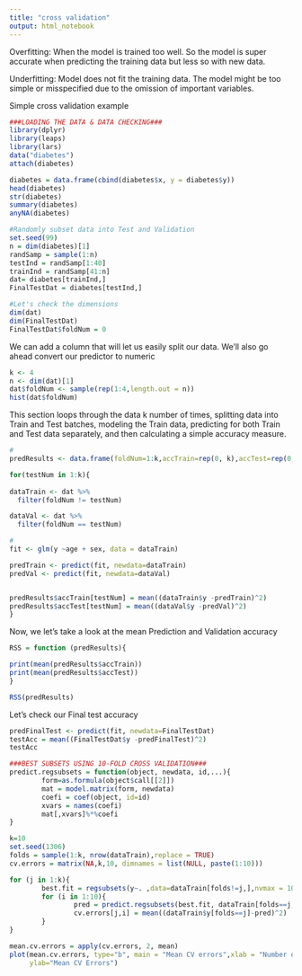 ```yaml
---
title: "cross validation"
output: html_notebook
---
```


Overfitting: When the model is trained too well. So the model is super accurate when predicting the training data but less so with new data.

Underfitting: Model does not fit the training data. The model might be too simple or misspecified due to the omission of important variables.


Simple cross validation example

```r
###LOADING THE DATA & DATA CHECKING###
library(dplyr)
library(leaps)
library(lars)
data("diabetes")
attach(diabetes)

diabetes = data.frame(cbind(diabetes$x, y = diabetes$y))
head(diabetes)
str(diabetes)
summary(diabetes)
anyNA(diabetes)
```

```r
#Randomly subset data into Test and Validation
set.seed(99) 
n = dim(diabetes)[1]
randSamp = sample(1:n)
testInd = randSamp[1:40]
trainInd = randSamp[41:n]
dat= diabetes[trainInd,]
FinalTestDat = diabetes[testInd,]

#Let's check the dimensions
dim(dat)
dim(FinalTestDat)
FinalTestDat$foldNum = 0
```

We can add a column that will let us easily split our data. We'll also go ahead convert our predictor to numeric
```r
k <- 4
n <- dim(dat)[1]
dat$foldNum <- sample(rep(1:4,length.out = n))
hist(dat$foldNum)
```



This section loops through the data k number of times, splitting data into Train and Test batches, modeling the Train data, predicting for both Train and Test data separately, and then calculating a simple accuracy measure.
```r
#
predResults <- data.frame(foldNum=1:k,accTrain=rep(0, k),accTest=rep(0, k))

for(testNum in 1:k){
 
dataTrain <- dat %>%
  filter(foldNum != testNum)

dataVal <- dat %>%
  filter(foldNum == testNum)

# 
fit <- glm(y ~age + sex, data = dataTrain)

predTrain <- predict(fit, newdata=dataTrain)
predVal <- predict(fit, newdata=dataVal)


predResults$accTrain[testNum] = mean((dataTrain$y -predTrain)^2)
predResults$accTest[testNum] = mean((dataVal$y -predVal)^2)
}
```


Now, we let's take a look at the mean Prediction and Validation accuracy

```r
RSS = function (predResults){

print(mean(predResults$accTrain))
print(mean(predResults$accTest))
}

RSS(predResults)
```

Let's check our Final test accuracy

```r
predFinalTest <- predict(fit, newdata=FinalTestDat)
testAcc = mean((FinalTestDat$y -predFinalTest)^2)
testAcc
```




```r
###BEST SUBSETS USING 10-FOLD CROSS VALIDATION###
predict.regsubsets = function(object, newdata, id,...){
        form=as.formula(object$call[[2]])
        mat = model.matrix(form, newdata)
        coefi = coef(object, id=id)
        xvars = names(coefi)
        mat[,xvars]%*%coefi
}

k=10
set.seed(1306)
folds = sample(1:k, nrow(dataTrain),replace = TRUE)
cv.errors = matrix(NA,k,10, dimnames = list(NULL, paste(1:10)))

for (j in 1:k){
        best.fit = regsubsets(y~. ,data=dataTrain[folds!=j,],nvmax = 10)
        for (i in 1:10){
                pred = predict.regsubsets(best.fit, dataTrain[folds==j,], id=i)
                cv.errors[j,i] = mean((dataTrain$y[folds==j]-pred)^2)
        }
}

mean.cv.errors = apply(cv.errors, 2, mean)
plot(mean.cv.errors, type="b", main = "Mean CV errors",xlab = "Number of Predictors",
     ylab="Mean CV Errors")

```

